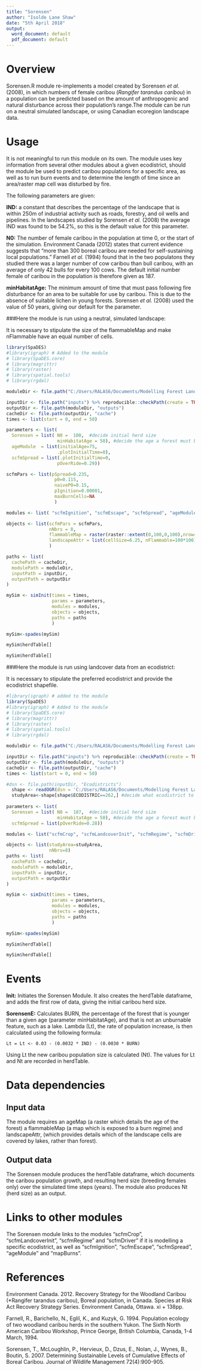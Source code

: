 ```yaml
---
title: "Sorensen"
author: "Isolde Lane Shaw"
date: "5th April 2018"
output:
  word_document: default
  pdf_document: default
---
```


# Overview

Sorensen.R module re-implements a model created by Sorensen *et al.* (2008), in which numbers of female caribou (*Rangifer tarandus caribou*) in a population can be predicted based on the amount of anthropogenic and natural disturbance across their population's range.The module can be run on a neutral simulated landscape, or using Canadian ecoregion landscape data. 

# Usage

It is not meaningful to run this module on its own. The module uses key information from several other modules about a given ecodistrict, should the module be used to predict caribou populations for a specific area, as well as to run burn events and to determine the length of time since an area/raster map cell was disturbed by fire. 

The following parameters are given: 

**IND:** a constant that describes the percentage of the landscape that is within 250m of industrial activity such as roads, forestry, and oil wells and pipelines. In the landscapes studied by Sorensen *et al.* (2008) the average IND was found to be 54.2%, so this is the default value for this parameter. 

**N0:** The number of female caribou in the population at time 0, or the start of the simulation. Environment Canada (2012) states that current evidence suggests that "more than 300 boreal caribou are needed for self-sustaining local populations." Farnell *et al.* (1994) found that in the two populatons they studied there was a larger number of cow caribou than bull caribou, with an average of only 42 bulls for every 100 cows. The default initial number female of caribou in the population is therefore given as 187. 

**minHabitatAge:** The minimum amount of time that must pass following fire disturbance for an area to be suitable for use by caribou. This is due to the absence of suitable lichen in young forests. Sorensen *et al.* (2008) used the value of 50 years, giving our default for the parameter.  

###Here the module is run using a neutral, simulated landscape:

It is necessary to stipulate the size of the flammableMap and make nFlammable have an equal number of cells.  

```r
library(SpaDES)
#library(igraph) # Added to the module
# library(SpaDES.core)
# library(magrittr)
# library(raster)
# library(spatial.tools)
# library(rgdal)

moduleDir <- file.path("C:/Users/RALAS6/Documents/Modelling Forest Landscapes Class/Labs/scfmModules/")

inputDir <- file.path("inputs") %>% reproducible::checkPath(create = TRUE)
outputDir <- file.path(moduleDir, "outputs")
cacheDir <- file.path(outputDir, "cache")
times <- list(start = 0, end = 50) 

parameters <- list(
  Sorensen = list( N0 =  100,  #decide initial herd size
                   minHabitatAge = 50), #decide the age a forest must be to provide caribou habitat
  ageModule  = list(initialAge=75, 
                   .plotInitialTime=0),
  scfmSpread = list(.plotInitialTime=0,
                   pOverRide=0.29))

scfmPars <- list(pSpread=0.235,
                  p0=0.115,
                  naiveP0=0.15, 
                  pIgnition=0.00001, 
                  maxBurnCells=NA
                  )

modules <- list( "scfmIgnition", "scfmEscape", "scfmSpread", "ageModule", "mapBurns", "Sorensen")

objects <- list(scfmPars = scfmPars,
                nNbrs = 8,
                flammableMap = raster(raster::extent(0,100,0,100),nrow=100, ncol=100, vals=0),
                landscapeAttr = list(cellSize=6.25, nFlammable=100*100) #make the nFlamable the same dimensions as the flammableMap
                )

paths <- list(
  cachePath = cacheDir,
  modulePath = moduleDir,
  inputPath = inputDir,
  outputPath = outputDir
)

mySim <- simInit(times = times, 
                 params = parameters, 
                 modules = modules,
                 objects = objects, 
                 paths = paths
                 )

mySim<-spades(mySim)

mySim$herdTable[]

```

```r
mySim$herdTable[]
```



###Here the module is run using landcover data from an ecodistrict:

It is necessary to stipulate the preferred ecodistrict and provide the ecodistrict shapefile.

```r

#library(igraph) # added to the module
library(SpaDES)
#library(igraph) # Added to the module
# library(SpaDES.core)
# library(magrittr)
# library(raster)
# library(spatial.tools)
# library(rgdal)

moduleDir <- file.path("C:/Users/RALAS6/Documents/Modelling Forest Landscapes Class/Labs/scfmmodules/")

inputDir <- file.path("inputs") %>% reproducible::checkPath(create = TRUE)
outputDir <- file.path(moduleDir, "outputs")
cacheDir <- file.path(outputDir, "cache")
times <- list(start = 0, end = 50) 

#dsn <- file.path(inputDir, "Ecodistricts")
  shape <- readOGR(dsn = 'C:/Users/RALAS6/Documents/Modelling Forest Landscapes Class/Labs/inputs/Ecodistricts', layer = "ecodistricts")
  studyArea<-shape[shape$ECODISTRIC==262,] #decide what ecodistrict to look at 
  
parameters <- list(
  Sorensen = list( N0 =  187,  #decide initial herd size
                   minHabitatAge = 50), #decide the age a forest must be to provide caribou habitat
  scfmSpread = list(pOverRide=0.28))

modules <- list("scfmCrop", "scfmLandcoverInit", "scfmRegime", "scfmDriver","scfmIgnition", "scfmEscape", "scfmSpread", "ageModule", "mapBurns", "Sorensen")

objects <- list(studyArea=studyArea,
                nNbrs=8)
paths <- list(
  cachePath = cacheDir,
  modulePath = moduleDir,
  inputPath = inputDir,
  outputPath = outputDir
)

mySim <- simInit(times = times, 
                 params = parameters, 
                 modules = modules,
                 objects = objects, 
                 paths = paths
                 )

mySim<-spades(mySim)

mySim$herdTable[]

```

```r
mySim$herdTable[]
```

# Events

**Init:** Initiates the Sorensen Module. It also creates the herdTable dataframe, and adds the first row of data, giving the initial caribou herd size. 

**SorensenE:** Calculates BURN, the percentage of the forest that is younger than a given age (parameter minHabitatAge), and that is not an unburnable feature, such as a lake. Lambda (Lt), the rate of population increase, is then calculated using the following formula:

    Lt = Lt <- 0.03 - (0.0032 * IND) - (0.0030 * BURN)
    
Using Lt the new caribou population size is calculated (Nt). The values for Lt and Nt are recorded in herdTable.  

# Data dependencies

## Input data

The module requires an ageMap (a raster which details the age of the forest) a flammableMap (a map which is exposed to a burn regime) and landscapeAttr, (which provides details which of the landscape cells are covered by lakes, rather than forest).

## Output data

The Sorensen module produces the herdTable dataframe, which documents the caribou population growth, and resulting herd size (breeding females only) over the simulated time steps (years). The module also produces Nt (herd size) as an output.

# Links to other modules

The Sorensen module links to the modules "scfmCrop", "scfmLandcoverInit", "scfmRegime" and  "scfmDriver" if it is modelling a specific ecodistrict, as well as "scfmIgnition", "scfmEscape", "scfmSpread", "ageModule" and "mapBurns". 

# References

Environment Canada. 2012. Recovery Strategy for the Woodland Caribou (*Rangifer tarandus caribou), Boreal population, in Canada. Species at Risk Act Recovery Strategy Series. Environment Canada, Ottawa. xi + 138pp.

Farnell, R., Barichello, N., Eglil, K., and Kuzyk, G. 1994. Population ecology of two woodland caribou herds in the southern Yukon. The Sixth North American Caribou Workshop, Prince George, British Columbia, Canada, 1-4 March, 1994.

Sorensen, T., McLoughlin, P., Hervieux, D., Dzus, E., Nolan, J., Wynes, B., Boutin, S. 2007. Determining Sustainable Levels of Cumulative Effects of Boreal Caribou. Journal of Wildlife Management 72(4):900-905.